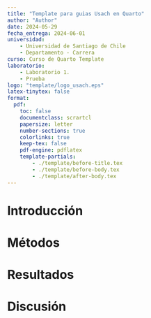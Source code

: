 ```yaml
---
title: "Template para guias Usach en Quarto"
author: "Author"
date: 2024-05-29
fecha_entrega: 2024-06-01
universidad: 
    - Universidad de Santiago de Chile
    - Departamento - Carrera
curso: Curso de Quarto Template
laboratorio:
    - Laboratorio 1.
    - Prueba
logo: "template/logo_usach.eps"
latex-tinytex: false
format:
  pdf:
    toc: false
    documentclass: scrartcl
    papersize: letter
    number-sections: true
    colorlinks: true
    keep-tex: false
    pdf-engine: pdflatex
    template-partials:
        - ./template/before-title.tex
        - ./template/before-body.tex
        - ./template/after-body.tex
---
```


# Introducción
\lipsum[1-5] 

# Métodos
\lipsum[2]

# Resultados
\lipsum[3]

# Discusión
\lipsum[4]